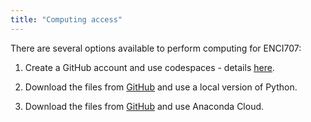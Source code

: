 ```yaml
---
title: "Computing access"
---
```


There are several options available to perform computing for ENCI707:

1.  Create a GitHub account and use codespaces - details [here](https://github.com/Hawkins-TECH-Lab/ENCI707/blob/dc0772ab0b84414af5737676f07761518ea46dcf/Resources/Github_Codespace_Setup.pdf).

2. Download the files from [GitHub](https://github.com/Hawkins-TECH-Lab/ENCI707) and use a local version of Python.

3. Download the files from [GitHub](https://github.com/Hawkins-TECH-Lab/ENCI707) and use Anaconda Cloud.

